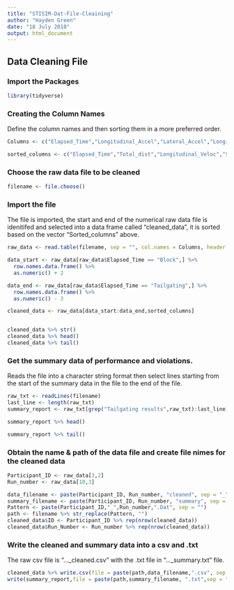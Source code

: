 ```yaml
---
title: "STISIM-Dat-File-Cleaining"
author: "Hayden Green"
date: "18 July 2018"
output: html_document
---
```


## Data Cleaning File
### Import the Packages 

```r
library(tidyverse)
```

### Creating the Column Names
Define the column names and then sorting them in a more preferred order.

```r
Columns <- c("Elapsed_Time","Longitudinal_Accel","Lateral_Accel","Longitudinal_Veloc","Lateral_Veloc","Total_dist","Lateral_Lane_Pos","Vehic_curve","Road_Curve","Steering_angle","Throttle_input","Brake_input","Crashes_comp","Marker","Speed","Steering_count","Throttle_count","Brake_Count","System_Time","RT","Trigger_Number","Speed_Limit","Left_indicator","Right_Indicator", "Driving_Tickets")

sorted_columns <- c("Elapsed_Time","Total_dist","Longitudinal_Veloc","Speed","Longitudinal_Accel", "Lateral_Lane_Pos", "Lateral_Veloc", "Lateral_Accel", "Throttle_input", "Brake_input", "Steering_angle","Throttle_count", "Brake_Count", "Steering_count", "Left_indicator", "Right_Indicator","Vehic_curve","Road_Curve", "Speed_Limit","Driving_Tickets", "Trigger_Number", "Crashes_comp", "Marker", "RT","System_Time")
```

### Choose the raw data file to be cleaned

```r
filename <- file.choose()
```

### Import the file
The file is imported, the start and end of the numerical raw data file is idenitifed and selected into a data frame called "cleaned_data", it is sorted based on the vector "Sorted_columns" above.

```r
raw_data <- read.table(filename, sep = "", col.names = Columns, header = FALSE, fill = TRUE, blank.lines.skip = FALSE, stringsAsFactors = FALSE)

data_start <- raw_data[raw_data$Elapsed_Time == "Block",] %>% 
  row.names.data.frame() %>% 
  as.numeric() + 2

data_end <- raw_data[raw_data$Elapsed_Time == "Tailgating",] %>% 
  row.names.data.frame() %>% 
  as.numeric() - 3

cleaned_data <- raw_data[data_start:data_end,sorted_columns]


cleaned_data %>% str()
cleaned_data %>% head()
cleaned_data %>% tail()
```

### Get the summary data of performance and violations.
Reads the file into a character string format then select lines starting from the start of the summary data in the file to the end of the file. 

```r
raw_txt <- readLines(filename)
last_line <- length(raw_txt)
summary_report <- raw_txt[grep("Tailgating results",raw_txt):last_line]

summary_report %>% head()

summary_report %>% tail()
```

### Obtain the name & path of the data file and create file nimes for the cleaned data

```r
Participant_ID <- raw_data[3,2]
Run_number <- raw_data[10,3]

data_filename <- paste(Participant_ID, Run_number, "cleaned", sep = "_")
summary_filename <- paste(Participant_ID, Run_number, "summary", sep = "_")
Pattern <- paste(Participant_ID,"_",Run_number,".Dat", sep = "")
path <- filename %>% str_replace(Pattern, "")
cleaned_data$ID <- Participant_ID %>% rep(nrow(cleaned_data))
cleaned_data$Run_Number <- Run_number %>% rep(nrow(cleaned_data))
```

### Write the cleaned and summary data into a csv and .txt 
The raw csv file is "..._cleaned.csv" with the .txt file in "..._summary.txt" file.

```r
cleaned_data %>% write.csv(file = paste(path,data_filename,".csv", sep = ""), row.names = FALSE)
write(summary_report,file = paste(path,summary_filename, ".txt",sep = ""))
```
